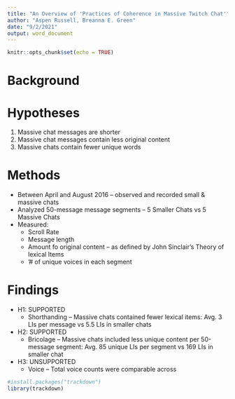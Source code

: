 ```yaml
---
title: "An Overview of 'Practices of Coherence in Massive Twitch Chat'"
author: "Aspen Russell, Breanna E. Green"
date: "9/2/2021"
output: word_document
---
```


```r
knitr::opts_chunk$set(echo = TRUE)
```

# Background


# Hypotheses
  1. Massive chat messages are shorter
  2. Massive chat messages contain less original content
  3. Massive chats contain fewer unique words

# Methods
 * Between April and August 2016 -- observed and recorded small & massive chats
 * Analyzed 50-message message segments -- 5 Smaller Chats vs 5 Massive Chats
 * Measured:
    + Scroll Rate
    + Message length
    + Amount fo original content -- as defined by John Sinclair's Theory of lexical Items
    + '# of unique voices in each segment

# Findings
  * H1: SUPPORTED
    + Shorthanding -- Massive chats contained fewer lexical items: Avg. 3 LIs per message vs 5.5 LIs in smaller chats
  * H2: SUPPORTED
    + Bricolage -- Massive chats included less unique content per 50-message segment: Avg. 85 unique LIs per segment vs 169 LIs in smaller chat
  * H3: UNSUPPORTED
    + Voice -- Total voice counts were comparable across

```r
#install.packages("trackdown")
library(trackdown)

```
